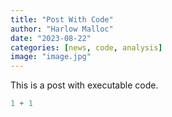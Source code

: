 ```yaml
---
title: "Post With Code"
author: "Harlow Malloc"
date: "2023-08-22"
categories: [news, code, analysis]
image: "image.jpg"
---
```


This is a post with executable code.

```r
1 + 1
```
